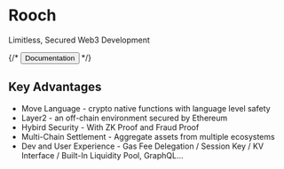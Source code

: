 # Rooch

Limitless, Secured Web3 Development

{/* <button>Documentation</button> */}

## Key Advantages

- Move Language - crypto native functions with language level safety
- Layer2 - an off-chain environment secured by Ethereum
- Hybird Security - With ZK Proof and Fraud Proof
- Multi-Chain Settlement - Aggregate assets from multiple ecosystems
- Dev and User Experience - Gas Fee Delegation / Session Key / KV Interface / Built-In Liquidity Pool, GraphQL…
